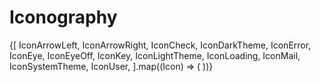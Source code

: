 
<Meta title="Iconography" />

# Iconography

<IconGallery>
  {[
    IconArrowLeft,
    IconArrowRight,
    IconCheck,
    IconDarkTheme,
    IconError,
    IconEye,
    IconEyeOff,
    IconKey,
    IconLightTheme,
    IconLoading,
    IconMail,
    IconSystemTheme,
    IconUser,
  ].map((Icon) => (
    <IconItem name={Icon.displayName}>
      <Icon />
    </IconItem>
  ))}
</IconGallery>
